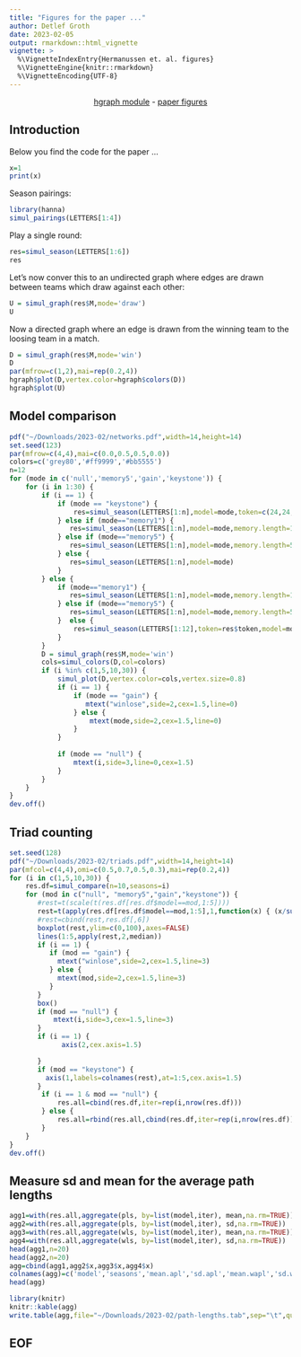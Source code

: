 ```yaml
---
title: "Figures for the paper ..."
author: Detlef Groth
date: 2023-02-05
output: rmarkdown::html_vignette
vignette: >
  %\VignetteIndexEntry{Hermanussen et. al. figures}
  %\VignetteEngine{knitr::rmarkdown}
  %\VignetteEncoding{UTF-8}
---
```


<center>[hgraph module](hgraph.html) - [paper figures](figures.html)</center>

## Introduction

Below you find the code for the paper ...

```r
x=1
print(x)
```

Season pairings:

```r
library(hanna)
simul_pairings(LETTERS[1:4])
```

Play a single round:

```r
res=simul_season(LETTERS[1:6])
res
```

Let's now conver this to an undirected graph where edges are drawn between
teams which draw against each other:

```r
U = simul_graph(res$M,mode='draw')
U
```

Now a directed graph where an edge is drawn from the winning team to the loosing team in a match.

```r
D = simul_graph(res$M,mode='win')
D
par(mfrow=c(1,2),mai=rep(0.2,4))
hgraph$plot(D,vertex.color=hgraph$colors(D))
hgraph$plot(U)
```

## Model comparison

```r
pdf("~/Downloads/2023-02/networks.pdf",width=14,height=14)
set.seed(123)
par(mfrow=c(4,4),mai=c(0.0,0.5,0.5,0.0))
colors=c('grey80','#ff9999','#bb5555')
n=12
for (mode in c('null','memory5','gain','keystone')) {
    for (i in 1:30) {
        if (i == 1) {
            if (mode == "keystone") {
                res=simul_season(LETTERS[1:n],model=mode,token=c(24,24,rep(12,n-2)))
            } else if (mode=="memory1") {
               res=simul_season(LETTERS[1:n],model=mode,memory.length=1)
            } else if (mode=="memory5") {
               res=simul_season(LETTERS[1:n],model=mode,memory.length=5)
            } else {
               res=simul_season(LETTERS[1:n],model=mode)
            }
        } else {
            if (mode=="memory1") {
               res=simul_season(LETTERS[1:n],model=mode,memory.length=1,memory=res$memory)
            } else if (mode=="memory5") {
               res=simul_season(LETTERS[1:n],model=mode,memory.length=5,memory=res$memory)
            }  else {
                res=simul_season(LETTERS[1:12],token=res$token,model=mode)
            }
        }  
        D = simul_graph(res$M,mode='win') 
        cols=simul_colors(D,col=colors)
        if (i %in% c(1,5,10,30)) {
            simul_plot(D,vertex.color=cols,vertex.size=0.8)
            if (i == 1) {
                if (mode == "gain") {
                   mtext("winlose",side=2,cex=1.5,line=0)
                } else {
                    mtext(mode,side=2,cex=1.5,line=0)
                }   
            }
        
            if (mode == "null") {
                mtext(i,side=3,line=0,cex=1.5)
            }
        }
    }   
}
dev.off()
```

## Triad counting

```r
set.seed(128) 
pdf("~/Downloads/2023-02/triads.pdf",width=14,height=14)
par(mfcol=c(4,4),omi=c(0.5,0.7,0.5,0.3),mai=rep(0.2,4))  
for (i in c(1,5,10,30)) {
    res.df=simul_compare(n=10,seasons=i) 
    for (mod in c("null", "memory5","gain","keystone")) {  
       #rest=t(scale(t(res.df[res.df$model==mod,1:5]))) 
       rest=t(apply(res.df[res.df$model==mod,1:5],1,function(x) { (x/sum(x))*100} ))
       #rest=cbind(rest,res.df[,6])
       boxplot(rest,ylim=c(0,100),axes=FALSE) 
       lines(1:5,apply(rest,2,median)) 
       if (i == 1) {
          if (mod == "gain") {
            mtext("winlose",side=2,cex=1.5,line=3)
          } else {
            mtext(mod,side=2,cex=1.5,line=3)
          }
       }
       box()
       if (mod == "null") {
           mtext(i,side=3,cex=1.5,line=3)
       }
       if (i == 1) {
             axis(2,cex.axis=1.5)

       }
       if (mod == "keystone") {
         axis(1,labels=colnames(rest),at=1:5,cex.axis=1.5)
       }
        if (i == 1 & mod == "null") {
            res.all=cbind(res.df,iter=rep(i,nrow(res.df)))
        } else {
            res.all=rbind(res.all,cbind(res.df,iter=rep(i,nrow(res.df))))
        }
    } 
}
dev.off()
```

## Measure sd and mean for the average path lengths

```r
agg1=with(res.all,aggregate(pls, by=list(model,iter), mean,na.rm=TRUE))
agg2=with(res.all,aggregate(pls, by=list(model,iter), sd,na.rm=TRUE))
agg3=with(res.all,aggregate(wls, by=list(model,iter), mean,na.rm=TRUE))
agg4=with(res.all,aggregate(wls, by=list(model,iter), sd,na.rm=TRUE))
head(agg1,n=20)
head(agg2,n=20)
agg=cbind(agg1,agg2$x,agg3$x,agg4$x)
colnames(agg)=c('model','seasons','mean.apl','sd.apl','mean.wapl','sd.wapl')
head(agg)
```


```r
library(knitr)
knitr::kable(agg)
write.table(agg,file="~/Downloads/2023-02/path-lengths.tab",sep="\t",quote=FALSE)
```
## EOF



